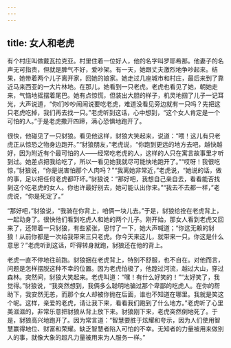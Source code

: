 ```yaml
---
---
---
```

title: 女人和老虎
---




有个村庄叫做戴瓦拉克亚。村里住着一位好人，他的名字叫罗耶希那。他妻子的名声无可指责，但就是脾气不好，爱吵架。有一天，她跟丈夫激烈地争吵起来。结果，她带着两个儿子离开家，回她的娘家。她走过几座城市和村庄，最后来到了靠近马来西亚的一大片林地。在那儿，她看到一只老虎。老虎也看见了她，朝她走来，气恼地摇摆着尾巴。她有点惊慌，但装出大胆的样子，机灵地掴了儿子一记耳光，大声说道，“你们吵吵闹闹说要吃老虎，难道没看见旁边就有一只吗？先把这只老虎吃掉，我们再去找一只。”老虎听到这话，心中想到，“这个女人肯定是一个可怕的人。”于是老虎撒开四蹄，满心恐惧地跑开了。

很快，他碰见了一只豺狼。看见他这样，豺狼大笑起来，说道：“喂！这儿有只老虎正从惊恐之物身边跑开。”“豺狼朋友，”老虎说，“你跑到更远的地方去吧，越快越好，因为附近有个最可怕的人——经常吃老虎的人，这样的人只在寓言故事里才听到过。她差点把我给吃了，所以一看见她我就尽可能快地跑开了。”“哎呀！我很吃惊，”豺狼说，“你是说害怕那个人肉吗？”“我离她非常近，”老虎说，“她说的话，做的事，足以把任何老虎都吓坏。”豺狼说：“那好吧，我想自己亲自去，看看能否找到这个吃老虎的女人。你也许最好别去，她可能认出你来。”“我去不去都一样，”老虎说，“你是死定了。”

“那好吧，”豺狼说，“我骑在你背上，咱俩一块儿去。”于是，豺狼给拴在老虎背上，一起动身了。很快他们看到吃虎人和她的两个儿子。刚开始，那女人看到老虎又回来了，还带着一只豺狼，有些紧张，思忖了一下，她大声喊道；“你这无赖的豺狼！从前你都是一次给我带来三只老虎。你今天来这儿，就带来一只。你这是什么意思？”老虎听到这话，吓得转身就跑，豺狼还在他的背上。

老虎一直不停地往前跑。豺狼捆在老虎背上，特别不舒服，也不自在。对他而言，问题是怎样摆脱这种不幸的位置。因为老虎怕极了，他蹚过河流，越过大山，穿过森林。突然间，豺狼大笑起来。老虎叫道：“嘿！有什么好笑的！”“太好笑了，我觉得。”豺狼说，“我突然想到，我俩多么聪明地骗过那个卑鄙的吃虎人。在你的帮助下，我安然无恙，而那个女人却被你抛在后面，谁也不知道在哪里。我就是笑这个呢。这样，亲爱的老虎，请让我下来，看看我们跑到了什么地方。”老虎听了心里美滋滋的，非常乐意把豺狼从背上放下来。豺狼刚下来，老虎突然倒地死了。于是，豺狼高兴地跑开了。因为常言道：“智慧要胜于炫耀和夸示，因为人们使用智慧赢得地位、财富和荣耀。缺乏智慧者陷入可怕的不幸。无知者的力量被用来做别人的事，就像大象的超凡力量被用来为人服务一样。”